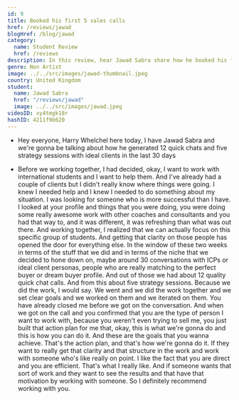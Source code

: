 ```yaml
---
id: 9
title: Booked his first 5 sales calls
href: /reviews/jawad
blogHref: /blog/jawad
category:
  name: Student Review
  href: /reviews
description: In this review, hear Jawad Sabra share how he booked his first 5 sales calls in less than 30 days helping international UK students get jobs.
genre: Non Artist
image: ../../src/images/jawad-thumbnail.jpeg
country: United Kingdom
student:
  name: Jawad Sabra
  href: "/reviews/jawad"
  image: ../../src/images/jawad.jpeg
videoID: xy4tmgk18r
hashID: 4211f9b620
---
```


- Hey everyone, Harry Whelchel here today, I have Jawad Sabra and we're gonna be talking about how he generated 12 quick chats and five strategy sessions with ideal clients in the last 30 days

- Before we working together, I had decided, okay, I want to work with international students and I want to help them. And I've already had a couple of clients but I didn't really know where things were going. I knew I needed help and I knew I needed to do something about my situation. I was looking for someone who is more successful than I have. I looked at your profile and things that you were doing, you were doing some really awesome work with other coaches and consultants and you had that way to, and it was different, it was refreshing than what was out there. And working together, I realized that we can actually focus on this specific group of students. And getting that clarity on those people has opened the door for everything else. In the window of these two weeks in terms of the stuff that we did and in terms of the niche that we decided to hone down on, maybe around 30 conversations with ICPs or ideal client personas, people who are really matching to the perfect buyer or dream buyer profile. And out of those we had about 12 quality quick chat calls. And from this about five strategy sessions. Because we did the work, I would say. We went and we did the work together and we set clear goals and we worked on them and we iterated on them. You have already closed me before we got on the conversation. And when we got on the call and you confirmed that you are the type of person I want to work with, because you weren't even trying to sell me, you just built that action plan for me that, okay, this is what we're gonna do and this is how you can do it. And these are the goals that you wanna achieve. That's the action plan, and that's how we're gonna do it. If they want to really get that clarity and that structure in the work and work with someone who's like really on point. I like the fact that you are direct and you are efficient. That's what I really like. And if someone wants that sort of work and they want to see the results and that have that motivation by working with someone. So I definitely recommend working with you.
